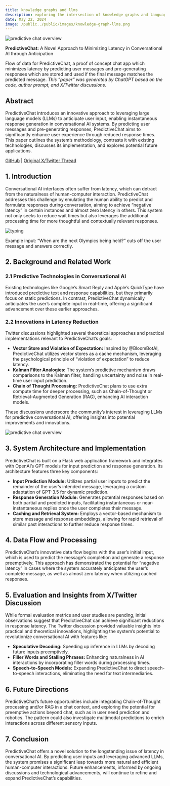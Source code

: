 ```yaml
---
title: knowledge graphs and llms
description: exploring the intersection of knowledge graphs and language models
date: May 22, 2024
image: /public../public/images/knowledge-graph-llms.png
---
```


![predictive chat overview](/public../public/images/predictive-chat-overview.png)

**PredictiveChat:** A Novel Approach to Minimizing Latency in Conversational AI through Anticipation

Flow of data for PredictiveChat, a proof of concept chat app which minimizes latency by predicting user messages and pre-generating responses which are stored and used if the final message matches the predicted message.
*This “paper” was generated by ChatGPT based on the code, author prompt, and X/Twitter discussions.*

## Abstract

PredictiveChat introduces an innovative approach to leveraging large language models (LLMs) to anticipate user input, enabling instantaneous response generation in conversational AI systems. By predicting user messages and pre-generating responses, PredictiveChat aims to significantly enhance user experience through reduced response times. This paper outlines the system’s methodology, contrasts it with existing technologies, discusses its implementation, and explores potential future applications.

[GitHub](https://github.com/yoheinakajima/predictivechat) | [Original X/Twitter Thread](https://twitter.com/yoheinakajima/status/1762313302863200658)

## 1. Introduction

Conversational AI interfaces often suffer from latency, which can detract from the naturalness of human-computer interaction. PredictiveChat addresses this challenge by emulating the human ability to predict and formulate responses during conversation, aiming to achieve “negative latency” in certain instances and almost zero latency in others. This system not only seeks to reduce wait times but also leverages the additional processing time for more thoughtful and contextually relevant responses.

![typing](/public../public/images/typing.gif)


Example input: “When are the next Olympics being held?” cuts off the user message and answers correctly.

## 2. Background and Related Work

### 2.1 Predictive Technologies in Conversational AI

Existing technologies like Google’s Smart Reply and Apple’s QuickType have introduced predictive text and response capabilities, but they primarily focus on static predictions. In contrast, PredictiveChat dynamically anticipates the user’s complete input in real-time, offering a significant advancement over these earlier approaches.

### 2.2 Innovations in Latency Reduction

Twitter discussions highlighted several theoretical approaches and practical implementations relevant to PredictiveChat’s goals:

- **Vector Store and Violation of Expectation:** Inspired by @BloomBotAI, PredictiveChat utilizes vector stores as a cache mechanism, leveraging the psychological principle of “violation of expectation” to reduce latency.
- **Kalman Filter Analogies:** The system’s predictive mechanism draws comparisons to the Kalman filter, handling uncertainty and noise in real-time user input prediction.
- **Chain of Thought Processing:** PredictiveChat plans to use extra compute time for deeper processing, such as Chain-of-Thought or Retrieval-Augmented Generation (RAG), enhancing AI interaction models.

These discussions underscore the community’s interest in leveraging LLMs for predictive conversational AI, offering insights into potential improvements and innovations.

![predictive chat overview](/public../public/images/predictive-chat-overview.png)

## 3. System Architecture and Implementation

PredictiveChat is built on a Flask web application framework and integrates with OpenAI’s GPT models for input prediction and response generation. Its architecture features three key components:

- **Input Prediction Module:** Utilizes partial user inputs to predict the remainder of the user’s intended message, leveraging a custom adaptation of GPT-3.5 for dynamic prediction.
- **Response Generation Module:** Generates potential responses based on both partial and predicted inputs, facilitating instantaneous or near-instantaneous replies once the user completes their message.
- **Caching and Retrieval System:** Employs a vector-based mechanism to store message and response embeddings, allowing for rapid retrieval of similar past interactions to further reduce response times.

## 4. Data Flow and Processing

PredictiveChat’s innovative data flow begins with the user’s initial input, which is used to predict the message’s completion and generate a response preemptively. This approach has demonstrated the potential for “negative latency” in cases where the system accurately anticipates the user’s complete message, as well as almost zero latency when utilizing cached responses.

## 5. Evaluation and Insights from X/Twitter Discussion

While formal evaluation metrics and user studies are pending, initial observations suggest that PredictiveChat can achieve significant reductions in response latency. The Twitter discussion provided valuable insights into practical and theoretical innovations, highlighting the system’s potential to revolutionize conversational AI with features like:

- **Speculative Decoding:** Speeding up inference in LLMs by decoding future inputs preemptively.
- **Filler Words and Stalling Phrases:** Enhancing naturalness in AI interactions by incorporating filler words during processing times.
- **Speech-to-Speech Models:** Expanding PredictiveChat to direct speech-to-speech interactions, eliminating the need for text intermediaries.

## 6. Future Directions

PredictiveChat’s future opportunities include integrating Chain-of-Thought processing and/or RAG in a chat context, and exploring the potential for preemptive actions beyond chat, such as in user need prediction and robotics. The pattern could also investigate multimodal predictions to enrich interactions across different sensory inputs.

## 7. Conclusion

PredictiveChat offers a novel solution to the longstanding issue of latency in conversational AI. By predicting user inputs and leveraging advanced LLMs, the system promises a significant leap towards more natural and efficient human-computer interactions. Future enhancements, informed by ongoing discussions and technological advancements, will continue to refine and expand PredictiveChat’s capabilities.
